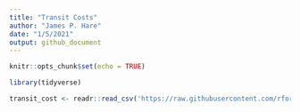 ```yaml
---
title: "Transit Costs"
author: "James P. Hare"
date: "1/5/2021"
output: github_document
---
```


```r
knitr::opts_chunk$set(echo = TRUE)

library(tidyverse)

transit_cost <- readr::read_csv('https://raw.githubusercontent.com/rfordatascience/tidytuesday/master/data/2021/2021-01-05/transit_cost.csv')
```

```r

```
